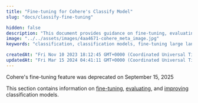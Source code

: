 ```yaml
---
title: "Fine-tuning for Cohere's Classify Model"
slug: "docs/classify-fine-tuning"

hidden: false
description: "This document provides guidance on fine-tuning, evaluating, and improving classification models."
image: "../../assets/images/4aa4671-cohere_meta_image.jpg"  
keywords: "classification, classification models, fine-tuning large language models"

createdAt: "Fri Nov 10 2023 18:12:45 GMT+0000 (Coordinated Universal Time)"
updatedAt: "Fri Mar 15 2024 04:41:11 GMT+0000 (Coordinated Universal Time)"
---
```


<Error>
Cohere's fine-tuning feature was deprecated on September 15, 2025
</Error>

This section contains information on [fine-tuning](/docs/classify-starting-the-training), [evaluating](/docs/classify-understanding-the-results), and [improving](/docs/classify-improving-the-results) classification models.
